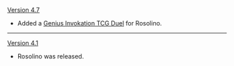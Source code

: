 {{Change History/Header}}
[[Version 4.7]]
* Added a [[Genius Invokation TCG/Stage/Rosolino/Building Cred|Genius Invokation TCG Duel]] for Rosolino.
----
[[Version 4.1]]
* Rosolino was released.
